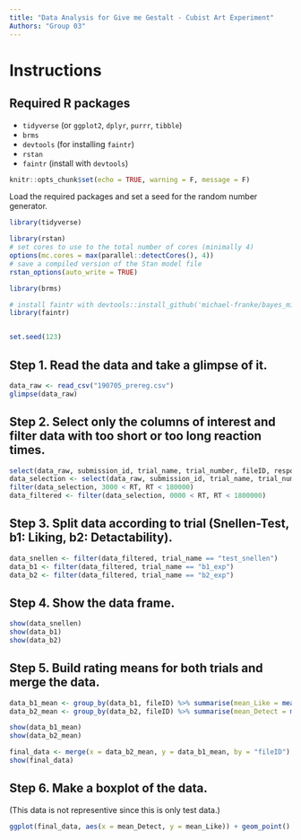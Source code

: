 ```yaml
---
title: "Data Analysis for Give me Gestalt - Cubist Art Experiment"
Authors: "Group 03"
---
```


# Instructions

## Required R packages
* `tidyverse` (or `ggplot2`, `dplyr`, `purrr`, `tibble`)
* `brms`
* `devtools` (for installing `faintr`)
* `rstan`
* `faintr` (install with `devtools`)

```r
knitr::opts_chunk$set(echo = TRUE, warning = F, message = F)

```

Load the required packages and set a seed for the random number generator.
```r
library(tidyverse)

library(rstan)
# set cores to use to the total number of cores (minimally 4)
options(mc.cores = max(parallel::detectCores(), 4))
# save a compiled version of the Stan model file
rstan_options(auto_write = TRUE)

library(brms)

# install faintr with devtools::install_github('michael-franke/bayes_mixed_regression_tutorial/faintr', build_vignettes = TRUE))
library(faintr)


set.seed(123)

```

Step 1. Read the data and take a glimpse of it.
---

```r
data_raw <- read_csv("190705_prereg.csv")
glimpse(data_raw)
```


Step 2. Select only the columns of interest and filter data with too short or too long reaction times. 
---

```r
select(data_raw, submission_id, trial_name, trial_number, fileID, response, RT, timeSpent)
data_selection <- select(data_raw, submission_id, trial_name, trial_number, fileID, response, RT, timeSpent)
filter(data_selection, 3000 < RT, RT < 180000)
data_filtered <- filter(data_selection, 0000 < RT, RT < 1800000)

```


Step 3. Split data according to trial (Snellen-Test, b1: Liking, b2: Detactability).
---

```r
data_snellen <- filter(data_filtered, trial_name == "test_snellen")
data_b1 <- filter(data_filtered, trial_name == "b1_exp")
data_b2 <- filter(data_filtered, trial_name == "b2_exp")
```


Step 4. Show the data frame.
---

```r
show(data_snellen)
show(data_b1)
show(data_b2)
```


Step 5. Build rating means for both trials and merge the data.
---

```r

data_b1_mean <- group_by(data_b1, fileID) %>% summarise(mean_Like = mean(response))
data_b2_mean <- group_by(data_b2, fileID) %>% summarise(mean_Detect = mean(response))

show(data_b1_mean)
show(data_b2_mean)
```


```r
final_data <- merge(x = data_b2_mean, y = data_b1_mean, by = "fileID")
show(final_data)
```


Step 6. Make a boxplot of the data.
---
(This data is not representive since this is only test data.)

```r
ggplot(final_data, aes(x = mean_Detect, y = mean_Like)) + geom_point()
```

